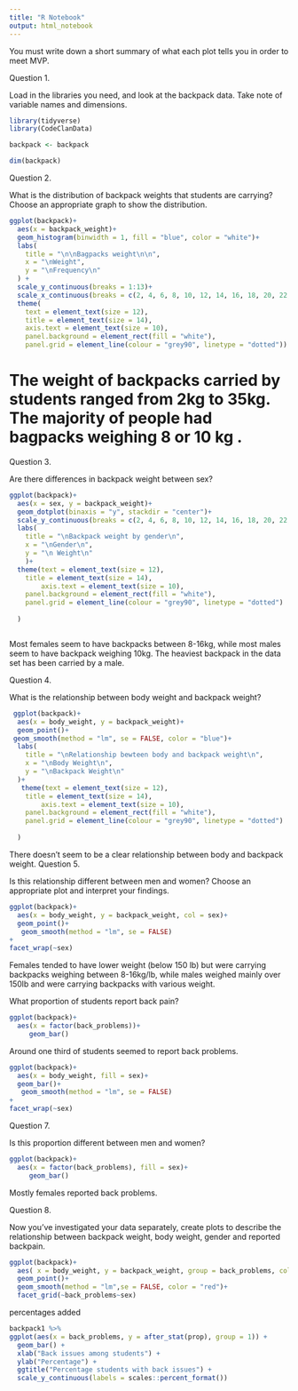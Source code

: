 ```yaml
---
title: "R Notebook"
output: html_notebook
---
```

You must write down a short summary of what each plot tells you in order to meet MVP.

Question 1.

Load in the libraries you need, and look at the backpack data. Take note of variable names and dimensions.

```r
library(tidyverse)
library(CodeClanData)

backpack <- backpack

dim(backpack)
```

Question 2.

What is the distribution of backpack weights that students are carrying? Choose an appropriate graph to show the distribution.
```r
ggplot(backpack)+
  aes(x = backpack_weight)+
  geom_histogram(binwidth = 1, fill = "blue", color = "white")+
  labs(
    title = "\n\nBagpacks weight\n\n",
    x = "\nWeight",
    y = "\nFrequency\n"
  ) +
  scale_y_continuous(breaks = 1:13)+
  scale_x_continuous(breaks = c(2, 4, 6, 8, 10, 12, 14, 16, 18, 20, 22, 24, 26, 28, 30, 32, 34, 36))+
  theme(
    text = element_text(size = 12),
    title = element_text(size = 14),
    axis.text = element_text(size = 10),
    panel.background = element_rect(fill = "white"),
    panel.grid = element_line(colour = "grey90", linetype = "dotted"))

```
# The weight of backpacks carried by students ranged from 2kg to 35kg. The majority of people had bagpacks weighing 8 or 10 kg .

Question 3.

Are there differences in backpack weight between sex?

```r
ggplot(backpack)+
  aes(x = sex, y = backpack_weight)+
  geom_dotplot(binaxis = "y", stackdir = "center")+
  scale_y_continuous(breaks = c(2, 4, 6, 8, 10, 12, 14, 16, 18, 20, 22, 24, 26, 28, 30, 32, 34, 36))+
  labs(
    title = "\nBackpack weight by gender\n",
    x = "\nGender\n",
    y = "\n Weight\n"
    )+
  theme(text = element_text(size = 12),
    title = element_text(size = 14),
        axis.text = element_text(size = 10),
    panel.background = element_rect(fill = "white"),
    panel.grid = element_line(colour = "grey90", linetype = "dotted")
    
  )



```


Most females seem to have backpacks between 8-16kg, while most males seem to have backpack weighing 10kg. The heaviest backpack in the data set has been carried by a male.


Question 4.

What is the relationship between body weight and backpack weight?

```r

 ggplot(backpack)+
  aes(x = body_weight, y = backpack_weight)+
  geom_point()+
 geom_smooth(method = "lm", se = FALSE, color = "blue")+
  labs(
    title = "\nRelationship bewteen body and backpack weight\n",
    x = "\nBody Weight\n",
    y = "\nBackpack Weight\n"
  )+
   theme(text = element_text(size = 12),
    title = element_text(size = 14),
        axis.text = element_text(size = 10),
    panel.background = element_rect(fill = "white"),
    panel.grid = element_line(colour = "grey90", linetype = "dotted")
    
  )
```

There doesn't seem to be a clear relationship between body and backpack weight.
Question 5.

Is this relationship different between men and women? Choose an appropriate plot and interpret your findings.
```r
ggplot(backpack)+
  aes(x = body_weight, y = backpack_weight, col = sex)+
  geom_point()+
   geom_smooth(method = "lm", se = FALSE)
+
facet_wrap(~sex)
```
Females tended to have lower weight (below 150 lb) but were carrying backpacks weighing between 8-16kg/lb, while males weighed mainly over 150lb and were carrying backpacks with various weight.


What proportion of students report back pain?
```r
ggplot(backpack)+
  aes(x = factor(back_problems))+
     geom_bar()
```
Around one third of students seemed to report back problems.
```r
ggplot(backpack)+
  aes(x = body_weight, fill = sex)+
  geom_bar()+
   geom_smooth(method = "lm", se = FALSE)
+
facet_wrap(~sex)
```

Question 7.

Is this proportion different between men and women?
```r
ggplot(backpack)+
  aes(x = factor(back_problems), fill = sex)+
     geom_bar()
```

Mostly females reported back problems.

Question 8.

Now you’ve investigated your data separately, create plots to describe the relationship between backpack weight, body weight, gender and reported backpain.
```r
ggplot(backpack)+
  aes( x = body_weight, y = backpack_weight, group = back_problems, col = sex )+
  geom_point()+
  geom_smooth(method = "lm",se = FALSE, color = "red")+
  facet_grid(~back_problems~sex)
```
percentages added
```r
backpack1 %>% 
ggplot(aes(x = back_problems, y = after_stat(prop), group = 1)) +
  geom_bar() +    
  xlab("Back issues among students") +
  ylab("Percentage") +
  ggtitle("Percentage students with back issues") +
  scale_y_continuous(labels = scales::percent_format())
```

